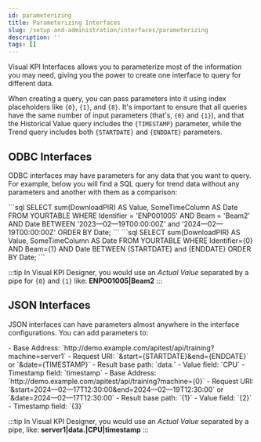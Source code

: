 ```yaml
---
id: parameterizing
title: Parameterizing Interfaces
slug: /setup-and-administration/interfaces/parameterizing
description: ''
tags: []
---
```



Visual KPI Interfaces allows you to parameterize most of the information you may need, giving you the power to create one interface to query for different data. 

When creating a query, you can pass parameters into it using index placeholders like `{0}`, `{1}`, and `{8}`. It's important to ensure that all queries have the same number of input parameters (that's, `{0}` and `{1}`), and that the Historical Value query includes the `{TIMESTAMP}` parameter, while the Trend query includes both `{STARTDATE}` and `{ENDDATE}` parameters.

## ODBC Interfaces

ODBC interfaces may have parameters for any data that you want to query. For example, below you will find a SQL query for trend data without any parameters and another with them as a comparison:

<Tabs>
  <TabItem value="Without Parameters" label="Without Parameters" default>
    ```sql
      SELECT sum(DownloadPIR) AS Value,
      SomeTimeColumn AS Date
      FROM YOURTABLE
      WHERE Identifier = 'ENP001005' AND Beam = 'Beam2'
      AND Date BETWEEN '2023—02—19T00:00:00Z' and '2024—02—19T00:00:00Z'
      ORDER BY Date;
    ```
  </TabItem>
  <TabItem value="Parameterized" label="Parameterized">
    ```sql
      SELECT sum(DownloadPIR) AS Value,
      SomeTimeColumn AS Date
      FROM YOURTABLE
      WHERE Identifier={0} AND Beam={1}
      AND Date BETWEEN {STARTDATE} and {ENDDATE} 
      ORDER BY Date;
    ```
  </TabItem>
</Tabs>

:::tip
In Visual KPI Designer, you would use an _Actual Value_ separated by a pipe for `{0}` and `{1}` like: **ENP001005|Beam2**
:::

## JSON Interfaces

JSON interfaces can have parameters almost anywhere in the interface configurations. You can add parameters to:

<Tabs>
  <TabItem value="Without Parameters" label="Without Parameters" default>
    - Base Address: `http://demo.example.com/apitest/api/training?machine=server1`
    - Request URI: `&start={STARTDATE}&end={ENDDATE}` or `&date={TIMESTAMP}`
    - Result base path: `data.`
    - Value field: `CPU`
    - Timestamp field: `timestamp`
  </TabItem>
  <TabItem value="Parameterized" label="Parameterized">
    - Base Address: `http://demo.example.com/apitest/api/training?machine={0}`
    - Request URI: `&start=2024—02—17T12:30:00&end=2024—02—19T12:30:00` or `&date=2024—02—17T12:30:00`
    - Result base path: `{1}`
    - Value field: `{2}`
    - Timestamp field: `{3}`
  </TabItem>
</Tabs>

:::tip
In Visual KPI Designer, you would use an _Actual Value_ separated by a pipe, like: **server1|data.|CPU|timestamp**
:::
